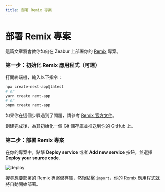 ```yaml
---
title: 部署 Remix 專案
---
```



<Head>
  <meta name="zeabur:image:title" content="部署 Remix 專案" />
  <meta name="zeabur:image:subtitle" content="教你如何在 Zeabur 上部署專案" />
</Head>

# 部署 Remix 專案

這篇文章將會教你如何在 Zeabur 上部署你的 [Remix](https://remix.run/) 專案。

### 第一步：初始化 Remix 應用程式（可選）

打開終端機，輸入以下指令：

```bash
npx create-next-app@latest
# or
yarn create next-app
# or
pnpm create next-app
```

如果你在這個步驟遇到了問題，請參考 [Remix 官方文件](https://remix.run/docs/en/v1/tutorials/blog)。

創建完成後，為其初始化一個 Git 儲存庫並推送到你的 GitHub 上。

### 第二步：部署 Remix 專案

在你的專案中，點擊 **Deploy service** 或者 **Add new service** 按鈕，並選擇 **Deploy your source code**.

![deploy](/framework/deploy.png)

搜尋想要部署的 Remix 專案儲存庫，然後點擊 `import`，你的 Remix 應用程式就將自動開始部署。

